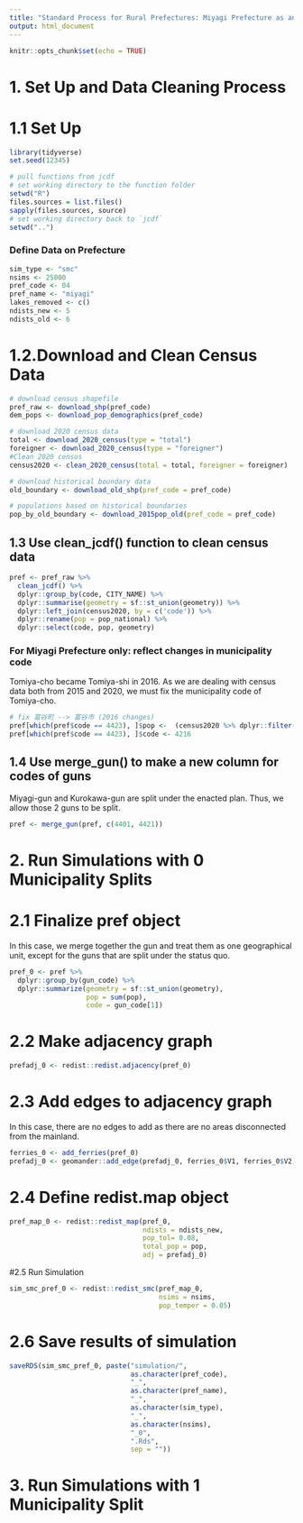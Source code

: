 ```yaml
---
title: "Standard Process for Rural Prefectures: Miyagi Prefecture as an Example"
output: html_document
---
```


```r
knitr::opts_chunk$set(echo = TRUE)
```

# 1. Set Up and Data Cleaning Process
# 1.1 Set Up
```r
library(tidyverse)
set.seed(12345)

# pull functions from jcdf
# set working directory to the function folder
setwd("R")
files.sources = list.files()
sapply(files.sources, source)
# set working directory back to `jcdf`
setwd("..")
```

### Define Data on Prefecture
```r
sim_type <- "smc"
nsims <- 25000
pref_code <- 04
pref_name <- "miyagi"
lakes_removed <- c() 
ndists_new <- 5
ndists_old <- 6
```


# 1.2.Download and Clean Census Data
```r
# download census shapefile
pref_raw <- download_shp(pref_code)
dem_pops <- download_pop_demographics(pref_code)

# download 2020 census data
total <- download_2020_census(type = "total")
foreigner <- download_2020_census(type = "foreigner")
#Clean 2020 census
census2020 <- clean_2020_census(total = total, foreigner = foreigner)

# download historical boundary data
old_boundary <- download_old_shp(pref_code = pref_code)

# populations based on historical boundaries
pop_by_old_boundary <- download_2015pop_old(pref_code = pref_code)
```

## 1.3 Use clean_jcdf() function to clean census data
```r
pref <- pref_raw %>%
  clean_jcdf() %>%
  dplyr::group_by(code, CITY_NAME) %>%
  dplyr::summarise(geometry = sf::st_union(geometry)) %>%
  dplyr::left_join(census2020, by = c('code')) %>%
  dplyr::rename(pop = pop_national) %>%
  dplyr::select(code, pop, geometry)
```

### For Miyagi Prefecture only: reflect changes in municipality code
Tomiya-cho became Tomiya-shi in 2016. As we are dealing with census data both from 2015 and 2020, we must fix the municipality code of Tomiya-cho.
```r
# fix 富谷町 --> 富谷市 (2016 changes)
pref[which(pref$code == 4423), ]$pop <-  (census2020 %>% dplyr::filter(code == 4216, ))$pop_national
pref[which(pref$code == 4423), ]$code <- 4216
```

## 1.4 Use merge_gun() to make a new column for codes of guns
Miyagi-gun and Kurokawa-gun are split under the enacted plan. Thus, we allow those 2 guns to be split.
```r
pref <- merge_gun(pref, c(4401, 4421))
```

# 2. Run Simulations with 0 Municipality Splits
# 2.1 Finalize pref object
In this case, we merge together the gun and treat them as one geographical unit, except for the guns that are split under the status quo.
```r
pref_0 <- pref %>%
  dplyr::group_by(gun_code) %>%
  dplyr::summarize(geometry = sf::st_union(geometry),
                   pop = sum(pop),
                   code = gun_code[1])
```

# 2.2 Make adjacency graph
```r
prefadj_0 <- redist::redist.adjacency(pref_0)
```

# 2.3 Add edges to adjacency graph
In this case, there are no edges to add as there are no areas disconnected from the mainland.
```r
ferries_0 <- add_ferries(pref_0)
prefadj_0 <- geomander::add_edge(prefadj_0, ferries_0$V1, ferries_0$V2)
```

# 2.4 Define redist.map object
```r
pref_map_0 <- redist::redist_map(pref_0,
                                 ndists = ndists_new,
                                 pop_tol= 0.08,
                                 total_pop = pop,
                                 adj = prefadj_0)
```


#2.5 Run Simulation
```r
sim_smc_pref_0 <- redist::redist_smc(pref_map_0,
                                     nsims = nsims,
                                     pop_temper = 0.05)
```

# 2.6 Save results of simulation
```r
saveRDS(sim_smc_pref_0, paste("simulation/",
                              as.character(pref_code),
                              "_",
                              as.character(pref_name),
                              "_",
                              as.character(sim_type),
                              "_",
                              as.character(nsims),
                              "_0",
                              ".Rds",
                              sep = ""))
```


# 3. Run Simulations with 1 Municipality Split
